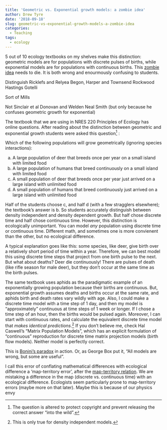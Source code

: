 ```yaml
---
title: 'Geometric vs. Exponential growth models: a zombie idea'
author: Drew Tyre
date: '2018-09-18'
slug: geometric-vs-exponential-growth-models-a-zombie-idea
categories:
  - Teaching
tags:
  - ecology
---
```


5 out of 10 ecology textbooks on my shelves make this distinction: geometric models are for populations with discrete pulses of births, while exponential models are for populations with continuous births. This [zombie idea](https://dynamicecology.wordpress.com/2011/06/17/zombie-ideas-in-ecology/) needs to die. It is both wrong and enourmously confusing to students. 

Distinguish
Ricklefs and Relyea
Begon, Harper and Townsend
Rockwood
Hastings
Gotelli

Sort of
Mills

Not
Sinclair et al
Donovan and Welden
Neal
Smith (but only because he confuses geometric growth for exponential)

The textbook that we are using in NRES 220 Principles of Ecology has online questions. After reading about the distinction between geometric and exponential growth students were asked this question[^1] :

Which of the following populations will grow geometrically (ignoring species interactions):

a) A large population of deer that breeds once per year on a small island with limited food
b) A large population of humans that breed continuously on a small island with limited food
c) A small population of deer that breeds once per year just arrived on a large island with unlimited food
d) A small population of humans that breed continuously just arrived on a large island with unlimited food

Half of the students choose c, and half d (with a few stragglers elsewhere); the textbook's answer is b. So students accurately distinguish between density independent and density dependent growth. But half chose discrete time and half chose continuous time. However, this distinction is ecologically unimportant. You can model *any* population using discrete time or continuous time. Different math, and sometimes one is more convienent than the other, but no ecological difference. 

A typical explanation goes like this: some species, like deer, give birth over a relatively short period of time within a year. Therefore, we can best model this using discrete time steps that project from one birth pulse to the next. But what about deaths? Deer die continuously! There are pulses of death (like rifle season for male deer), but they don't occur at the same time as the birth pulses.   

The same textbook uses aphids as the paradigmatic example of an exponentially growing population because their births are continuous. But, exponential growth assumes deaths and births occur at the same rate, and aphids birth and death rates vary wildly with age. Also, I could make a discrete time model with a time step of 1 day, and then my model is "approximately" continuous at time steps of 1 week or longer. If I chose a time step of an hour, then the births would be pulsed again. Moreover, I can start with continuous rates, and calculate the equivalent discrete time model that *makes identical predictions*.[^2] If you don't believe me, check Hal Caswell's "Matrix Population Models", which has an explicit formulation of "continuous" reproduction for discrete time matrix projection models (birth flow models). Neither model is perfectly correct.

This is [Bonini's paradox](https://en.wikipedia.org/wiki/Bonini's_paradox) in action. Or, as George Box put it, "All models are wrong, but some are useful".

I call this error of conflating mathematical differences with ecological difference a 'map-territory error', after the [map-territory relation](https://en.wikipedia.org/wiki/Map%E2%80%93territory_relation). We are mistaking a difference in the map (discrete vs. continuous time) with an ecological difference. Ecologists seem particularly prone to map-territory errors (maybe more on that later). Maybe this is because of our physics envy

[^1]: The question is altered to protect copyright and prevent releasing the correct answer "into the wild".

[^2]: This is only true for density independent models. 